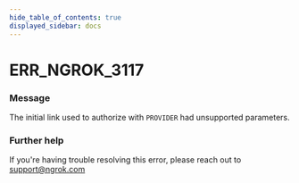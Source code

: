 ```yaml
---
hide_table_of_contents: true
displayed_sidebar: docs
---
```



# ERR_NGROK_3117

### Message

The initial link used to authorize with `PROVIDER` had unsupported parameters.

<ErrorDetails error="err_ngrok_3117" />

### Further help

If you're having trouble resolving this error, please reach out to [support@ngrok.com](mailto:support@ngrok.com?subject=Help%20with%20ERR_NGROK_3117)


